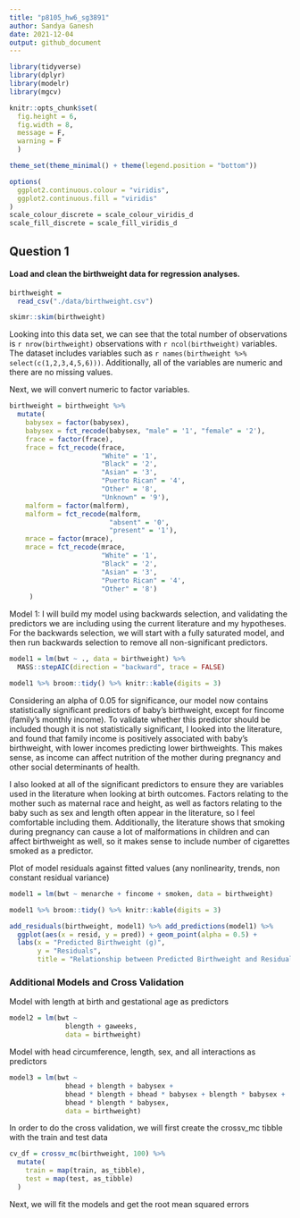 ```yaml
---
title: "p8105_hw6_sg3891"
author: Sandya Ganesh
date: 2021-12-04
output: github_document
---
```


```r
library(tidyverse)
library(dplyr)
library(modelr)
library(mgcv)

knitr::opts_chunk$set(
  fig.height = 6,
  fig.width = 8,
  message = F,
  warning = F 
  )

theme_set(theme_minimal() + theme(legend.position = "bottom"))

options(
  ggplot2.continuous.colour = "viridis",
  ggplot2.continuous.fill = "viridis"
)
scale_colour_discrete = scale_colour_viridis_d
scale_fill_discrete = scale_fill_viridis_d
```
## Question 1

#### Load and clean the birthweight data for regression analyses. 
```r
birthweight = 
  read_csv("./data/birthweight.csv")

skimr::skim(birthweight)
```
Looking into this data set, we can see that the total number of observations  is `r nrow(birthweight)` observations with `r ncol(birthweight)` variables. The dataset includes variables such as `r names(birthweight %>% select(c(1,2,3,4,5,6)))`. 
Additionally, all of the variables are numeric and there are no missing values.

Next, we will convert numeric to factor variables.
```r
birthweight = birthweight %>% 
  mutate(
    babysex = factor(babysex),
    babysex = fct_recode(babysex, "male" = '1', "female" = '2'),
    frace = factor(frace),
    frace = fct_recode(frace,
                       "White" = '1',
                       "Black" = '2',
                       "Asian" = '3',
                       "Puerto Rican" = '4',
                       "Other" = '8',
                       "Unknown" = '9'),
    malform = factor(malform),
    malform = fct_recode(malform,
                         "absent" = '0',
                         "present" = '1'),
    mrace = factor(mrace),
    mrace = fct_recode(mrace,
                       "White" = '1',
                       "Black" = '2',
                       "Asian" = '3',
                       "Puerto Rican" = '4',
                       "Other" = '8')
     )
```

Model 1: 
I will build my model using backwards selection, and validating the predictors we are including using the current literature and my hypotheses. For the backwards selection, we will start with a fully saturated model, and then run backwards selection to remove all non-significant predictors.

```r
model1 = lm(bwt ~ ., data = birthweight) %>% 
  MASS::stepAIC(direction = "backward", trace = FALSE)

model1 %>% broom::tidy() %>% knitr::kable(digits = 3)
```
Considering an alpha of 0.05 for significance, our model now contains  statistically significant predictors of baby's birthweight, except for fincome (family's monthly income). To validate whether this predictor should be included though it is not statistically significant, I looked into the literature, and found that family income is positively associated with baby's birthweight, with lower incomes predicting lower birthweights. This makes sense, as income can affect nutrition of the mother during pregnancy and other social determinants of health.

I also looked at all of the significant predictors to ensure they are variables  used in the literature when looking at birth outcomes. Factors relating to the mother such as maternal race and height, as well as factors relating to the baby such as sex and length often appear in the literature, so I feel comfortable including them. Additionally, the literature shows that smoking during pregnancy can cause a lot of malformations in children and can affect birthweight as well, so it makes sense to include number of cigarettes smoked as a predictor.

Plot of model residuals against fitted values (any nonlinearity, trends, non constant residual variance)
```r
model1 = lm(bwt ~ menarche + fincome + smoken, data = birthweight)

model1 %>% broom::tidy() %>% knitr::kable(digits = 3)

add_residuals(birthweight, model1) %>% add_predictions(model1) %>% 
  ggplot(aes(x = resid, y = pred)) + geom_point(alpha = 0.5) +
  labs(x = "Predicted Birthweight (g)",
       y = "Residuals",
       title = "Relationship between Predicted Birthweight and Residuals")
```
### Additional Models and Cross Validation

Model with length at birth and gestational age as predictors
```r
model2 = lm(bwt ~ 
              blength + gaweeks, 
              data = birthweight)

```

Model with head circumference, length, sex, and all interactions as predictors
```r
model3 = lm(bwt ~ 
              bhead + blength + babysex + 
              bhead * blength + bhead * babysex + blength * babysex + 
              bhead * blength * babysex, 
              data = birthweight)
```

In order to do the cross validation, we will first create the crossv_mc tibble with the train and test data
```r
cv_df = crossv_mc(birthweight, 100) %>% 
  mutate(
    train = map(train, as_tibble),
    test = map(test, as_tibble)
  )
```

Next, we will fit the models and get the root mean squared errors
```r

```
